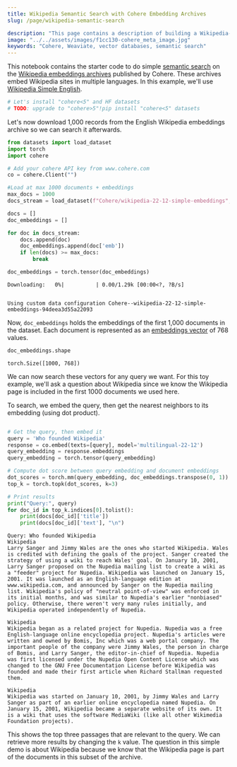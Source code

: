 ```yaml
---
title: Wikipedia Semantic Search with Cohere Embedding Archives
slug: /page/wikipedia-semantic-search

description: "This page contains a description of building a Wikipedia-focused semantic search engine with Cohere's LLM platform and the Weaviate vector database."
image: "../../assets/images/f1cc130-cohere_meta_image.jpg"
keywords: "Cohere, Weaviate, vector databases, semantic search"
---
```





<CookbookHeader href="https://github.com/cohere-ai/notebooks/blob/main/notebooks/Wikipedia_Semantic_Search_With_Cohere_Embeddings_Archives.ipynb" />

This notebook contains the starter code to do simple [semantic search](https://txt.cohere.ai/what-is-semantic-search/) on the [Wikipedia embeddings archives](https://txt.cohere.ai/embedding-archives-wikipedia/) published by Cohere. These archives embed Wikipedia sites in multiple languages. In this example, we'll use [Wikipedia Simple English](https://huggingface.co/datasets/Cohere/wikipedia-22-12-simple-embeddings). 


```python
# Let's install "cohere<5" and HF datasets
# TODO: upgrade to "cohere>5"!pip install "cohere<5" datasets
```

Let's now download 1,000 records from the English Wikipedia embeddings archive so we can search it afterwards.


```python
from datasets import load_dataset
import torch
import cohere

# Add your cohere API key from www.cohere.com
co = cohere.Client("")  

#Load at max 1000 documents + embeddings
max_docs = 1000
docs_stream = load_dataset(f"Cohere/wikipedia-22-12-simple-embeddings", split="train", streaming=True)

docs = []
doc_embeddings = []

for doc in docs_stream:
    docs.append(doc)
    doc_embeddings.append(doc['emb'])
    if len(docs) >= max_docs:
        break

doc_embeddings = torch.tensor(doc_embeddings)
```


    Downloading:   0%|          | 0.00/1.29k [00:00<?, ?B/s]


    Using custom data configuration Cohere--wikipedia-22-12-simple-embeddings-94deea3d55a22093


Now, `doc_embeddings` holds the embeddings of the first 1,000 documents in the dataset. Each document is represented as an [embeddings vector](https://txt.cohere.ai/sentence-word-embeddings/) of 768 values.


```python
doc_embeddings.shape
```




    torch.Size([1000, 768])



We can now search these vectors for any query we want. For this toy example, we'll ask a question about Wikipedia since we know the Wikipedia page is included in the first 1000 documents we used here.

To search, we embed the query, then get the nearest neighbors to its embedding (using dot product).


```python

# Get the query, then embed it
query = 'Who founded Wikipedia'
response = co.embed(texts=[query], model='multilingual-22-12')
query_embedding = response.embeddings 
query_embedding = torch.tensor(query_embedding)

# Compute dot score between query embedding and document embeddings
dot_scores = torch.mm(query_embedding, doc_embeddings.transpose(0, 1))
top_k = torch.topk(dot_scores, k=3)

# Print results
print("Query:", query)
for doc_id in top_k.indices[0].tolist():
    print(docs[doc_id]['title'])
    print(docs[doc_id]['text'], "\n")

```

    Query: Who founded Wikipedia
    Wikipedia
    Larry Sanger and Jimmy Wales are the ones who started Wikipedia. Wales is credited with defining the goals of the project. Sanger created the strategy of using a wiki to reach Wales' goal. On January 10, 2001, Larry Sanger proposed on the Nupedia mailing list to create a wiki as a "feeder" project for Nupedia. Wikipedia was launched on January 15, 2001. It was launched as an English-language edition at www.wikipedia.com, and announced by Sanger on the Nupedia mailing list. Wikipedia's policy of "neutral point-of-view" was enforced in its initial months, and was similar to Nupedia's earlier "nonbiased" policy. Otherwise, there weren't very many rules initially, and Wikipedia operated independently of Nupedia. 
    
    Wikipedia
    Wikipedia began as a related project for Nupedia. Nupedia was a free English-language online encyclopedia project. Nupedia's articles were written and owned by Bomis, Inc which was a web portal company. The important people of the company were Jimmy Wales, the person in charge of Bomis, and Larry Sanger, the editor-in-chief of Nupedia. Nupedia was first licensed under the Nupedia Open Content License which was changed to the GNU Free Documentation License before Wikipedia was founded and made their first article when Richard Stallman requested them. 
    
    Wikipedia
    Wikipedia was started on January 10, 2001, by Jimmy Wales and Larry Sanger as part of an earlier online encyclopedia named Nupedia. On January 15, 2001, Wikipedia became a separate website of its own. It is a wiki that uses the software MediaWiki (like all other Wikimedia Foundation projects). 
    


This shows the top three passages that are relevant to the query. We can retrieve more results by changing the `k` value. The question in this simple demo is about Wikipedia because we know that the Wikipedia page is part of the documents in this subset of the archive.
